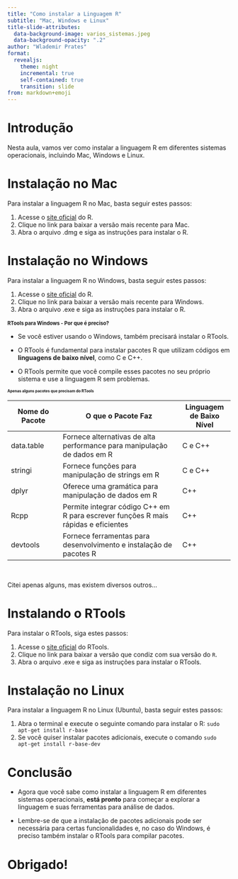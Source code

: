 ```yaml
---
title: "Como instalar a Linguagem R"
subtitle: "Mac, Windows e Linux"
title-slide-attributes:
  data-background-image: varios_sistemas.jpeg
  data-background-opacity: ".2"
author: "Wlademir Prates"
format:
  revealjs: 
    theme: night
    incremental: true
    self-contained: true
    transition: slide
from: markdown+emoji
---
```


# Introdução {background-color="#E7AD52"}

Nesta aula, vamos ver como instalar a linguagem R em diferentes sistemas operacionais, incluindo Mac, Windows e Linux.

# Instalação no Mac

Para instalar a linguagem R no Mac, basta seguir estes passos:

1. Acesse o [site oficial](https://cran.r-project.org/) do R.
2. Clique no link para baixar a versão mais recente para Mac.
3. Abra o arquivo .dmg e siga as instruções para instalar o R.

# Instalação no Windows

Para instalar a linguagem R no Windows, basta seguir estes passos:

1. Acesse o [site oficial](https://cran.r-project.org/) do R.
2. Clique no link para baixar a versão mais recente para Windows.
3. Abra o arquivo .exe e siga as instruções para instalar o R.

# RTools para Windows - Por que é preciso? {style="font-size: 0.80em;" background-color="#E7AD52"}

- Se você estiver usando o Windows, também precisará instalar o RTools. 

- O RTools é fundamental para instalar pacotes R que utilizam códigos em **linguagens de baixo nível**, como C e C++.

- O RTools permite que você compile esses pacotes no seu próprio sistema e use a linguagem R sem problemas.

## Apenas alguns pacotes que precisam do RTools {style="font-size: 0.60em"}

| Nome do Pacote | O que o Pacote Faz | Linguagem de Baixo Nível |
|---|-------|---|
| data.table | Fornece alternativas de alta performance para manipulação de dados em R | C e C++ |
| stringi | Fornece funções para manipulação de strings em R | C e C++ |
| dplyr | Oferece uma gramática para manipulação de dados em R | C++ |
| Rcpp | Permite integrar código C++ em R para escrever funções R mais rápidas e eficientes | C++ |
| devtools | Fornece ferramentas para desenvolvimento e instalação de pacotes R | C++ |

<br>

Citei apenas alguns, mas existem diversos outros...

# Instalando o RTools {background-color="#E7AD52"}

Para instalar o RTools, siga estes passos:

1. Acesse o [site oficial](https://cran.r-project.org/bin/windows/Rtools/) do RTools.
2. Clique no link para baixar a versão que condiz com sua versão do `R`.
3. Abra o arquivo .exe e siga as instruções para instalar o RTools.

# Instalação no Linux

Para instalar a linguagem R no Linux (Ubuntu), basta seguir estes passos:

1. Abra o terminal e execute o seguinte comando para instalar o R: `sudo apt-get install r-base`
2. Se você quiser instalar pacotes adicionais, execute o comando `sudo apt-get install r-base-dev`

# Conclusão

- Agora que você sabe como instalar a linguagem R em diferentes sistemas operacionais, **está pronto** para começar a explorar a linguagem e suas ferramentas para análise de dados.

- Lembre-se de que a instalação de pacotes adicionais pode ser necessária para certas funcionalidades e, no caso do Windows, é preciso também instalar o RTools para compilar pacotes.

# Obrigado!
